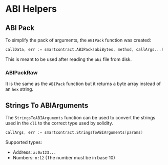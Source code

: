 # ABI Helpers

## ABI Pack

To simplify the pack of arguments, the `ABIPack` function was created:

```go
callData, err := smartcontract.ABIPack(abiBytes, method, callArgs...)
```

This is meant to be used after reading the `abi` file from disk.

### ABIPackRaw

It is the same as the `ABIPack` function but it returns a byte array instead of an `hex` string.

## Strings To ABIArguments

The `StringsToABIArguments` function can be used to convert the strings used in the `cli` to the correct type used by solidity.

```go
callArgs, err := smartcontract.StringsToABIArguments(params)
```

Supported types:

- Address: `a:0x123...`
- Numbers: `n:12` (The number must be in base 10)
